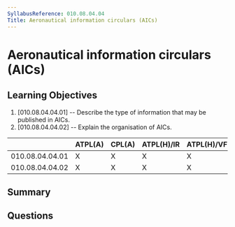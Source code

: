 ```yaml
---
SyllabusReference: 010.08.04.04
Title: Aeronautical information circulars (AICs)
---
```


# Aeronautical information circulars (AICs)

## Learning Objectives

1. [010.08.04.04.01] -- Describe the type of information that may be published
   in AICs.
2. [010.08.04.04.02] -- Explain the organisation of AICs.

|                 | ATPL(A) | CPL(A) | ATPL(H)/IR | ATPL(H)/VFR | CPL(H) | IR  | CBIR(A) |
| --------------- | ------- | ------ | ---------- | ----------- | ------ | --- | ------- |
| 010.08.04.04.01 | X       | X      | X          | X           | X      | X   |         |
| 010.08.04.04.02 | X       | X      | X          | X           | X      | X   |         |

## Summary

## Questions

